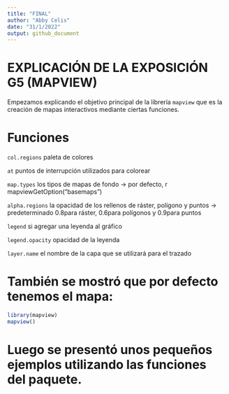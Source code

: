```yaml
---
title: "FINAL"
author: "Abby Celis"
date: "31/1/2022"
output: github_document
---
```


# EXPLICACIÓN DE LA EXPOSICIÓN G5 (MAPVIEW)

Empezamos explicando el objetivo principal de la librería `mapview` que es la creación de mapas interactivos mediante ciertas funciones.


# Funciones

`col.regions` paleta de colores

`at` puntos de interrupción utilizados para colorear

`map.types` los tipos de mapas de fondo -> por defecto, r mapviewGetOption("basemaps")

`alpha.regions` la opacidad de los rellenos de ráster, polígono y puntos -> predeterminado 0.8para ráster, 0.6para polígonos y 0.9para puntos

`legend`  si agregar una leyenda al gráfico

`legend.opacity` opacidad de la leyenda

`layer.name` el nombre de la capa que se utilizará para el trazado

# También se mostró que por defecto tenemos el mapa:

```r
library(mapview)
mapview()
```

# Luego se presentó unos pequeños ejemplos utilizando las funciones del paquete.

